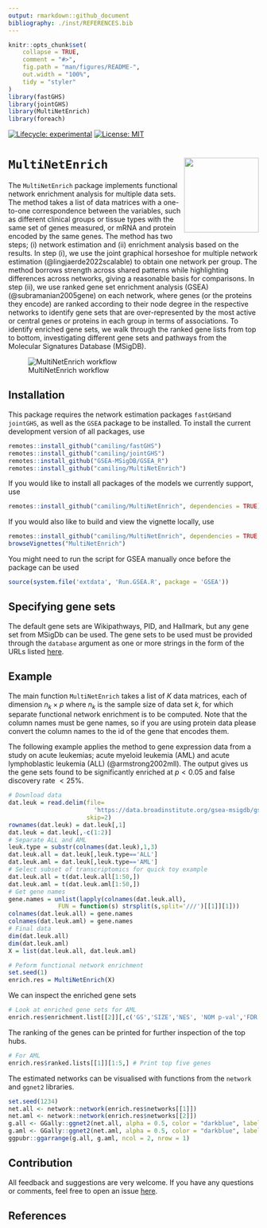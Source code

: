 ```yaml
---
output: rmarkdown::github_document
bibliography: ./inst/REFERENCES.bib
---
```


<!-- README.md is generated from README.Rmd. Please edit that file -->

```r
knitr::opts_chunk$set(
    collapse = TRUE,
    comment = "#>",
    fig.path = "man/figures/README-",
    out.width = "100%",
    tidy = "styler"
)
library(fastGHS)
library(jointGHS)
library(MultiNetEnrich)
library(foreach)
```


<!-- badges: start -->
[![Lifecycle: experimental](https://img.shields.io/badge/lifecycle-experimental-orange.svg)](https://www.tidyverse.org/lifecycle/#experimental)
[![License: MIT](https://img.shields.io/badge/License-MIT-yellow.svg)](https://opensource.org/licenses/MIT)
<!--[![codecov](https://codecov.io/gh/Camiling/JoStARS/branch/main/graph/badge.svg?token=QL5ZW3RQZD)](https://codecov.io/gh/Camiling/JoStARS) -->
<!--[![R build status](https://github.com/Camiling/JoStARS/workflows/R-CMD-check/badge.svg)](https://github.com/Camiling/JoStARS/actions) -->
<!-- badges: end -->

<!-- IF ON CRAN [![CRAN_Status_Badge](https://www.r-pkg.org/badges/version-last-release/shapr)]
[![CRAN_Downloads_Badge](https://cranlogs.r-pkg.org/badges/grand-total/shapr)]---->
<!--PAPER HERE [![DOI](https://joss.theoj.org/papers/10.21105/joss.02027/status.svg)]---->


# `MultiNetEnrich` <img src="man/figures/logo_enrich.png" align="right" height="150"/>


The `MultiNetEnrich` package implements functional network enrichment analysis for multiple data sets. The method takes a list of data matrices with a one-to-one correspondence between the variables, such as different clinical groups or tissue types with the same set of genes measured, or mRNA and protein encoded by the same genes. The method has two steps; (i) network estimation and (ii) enrichment analysis based on the results. In step (i), we use the joint graphical horseshoe for multiple network estimation (@lingjaerde2022scalable) to obtain one network per group. The method borrows strength across shared patterns while highlighting differences across networks, giving a reasonable basis for comparisons. In step (ii), we use ranked gene set enrichment analysis (GSEA) (@subramanian2005gene) on each network, where genes (or the proteins they encode) are ranked according to their node degree in the respective networks to identify gene sets that are over-represented by the most active or central genes or proteins in each group in terms of associations. To identify enriched gene sets, we walk through the ranked gene lists from top to bottom, investigating different gene sets and pathways from the Molecular Signatures Database (MSigDB).

![MultiNetEnrich workflow](man/figures/enrich_strategy.png)


## Installation

This package requires the network estimation packages `fastGHS`and `jointGHS`, as well as the `GSEA` package to be installed. To install the current development version of all packages, use

```r
remotes::install_github("camiling/fastGHS")
remotes::install_github("camiling/jointGHS")
remotes::install_github("GSEA-MSigDB/GSEA_R")
remotes::install_github("camiling/MultiNetEnrich")
```

If you would like to install all packages of the models we currently support, use

```r
remotes::install_github("camiling/MultiNetEnrich", dependencies = TRUE)
```


If you would also like to build and view the vignette locally, use 

```r
remotes::install_github("camiling/MultiNetEnrich", dependencies = TRUE, build_vignettes = TRUE)
browseVignettes("MultiNetEnrich")
```

You might need to run the script for GSEA manually once before the package can be used

```r
source(system.file('extdata', 'Run.GSEA.R', package = 'GSEA'))
```

## Specifying gene sets

The default gene sets are Wikipathways, PID, and Hallmark, but any gene set from MSigDb can be used. The gene sets to be used must be provided through the ``database`` argument as one or more strings in the form of the URLs listed [here](https://data.broadinstitute.org/gsea-msigdb/msigdb/release/7.5.1/).

## Example


The main function `MultiNetEnrich` takes a list of $K$ data matrices, each of dimension $n_k \times p$ where $n_k$ is the sample size of data set $k$, for which separate functional network enrichment is to be computed. Note that the column names must be gene names, so if you are using protein data please convert the column names to the id of the gene that encodes them. 

The following example applies the method to gene expression data from a study on acute leukemias; acute myeloid leukemia (AML) and acute lymphoblastic leukemia (ALL) (@armstrong2002mll). The output gives us the gene sets found to be significantly enriched at $p<0.05$ and false discovery rate $<25\%$. 

```r
# Download data
dat.leuk = read.delim(file=
                        'https://data.broadinstitute.org/gsea-msigdb/gsea/dataset_files/Leukemia_collapsed_symbols.gct',
                      skip=2)
rownames(dat.leuk) = dat.leuk[,1]
dat.leuk = dat.leuk[,-c(1:2)]
# Separate ALL and AML
leuk.type = substr(colnames(dat.leuk),1,3)
dat.leuk.all = dat.leuk[,leuk.type=='ALL']
dat.leuk.aml = dat.leuk[,leuk.type=='AML']
# Select subset of transcriptomics for quick toy example
dat.leuk.all = t(dat.leuk.all[1:50,])
dat.leuk.aml = t(dat.leuk.aml[1:50,])
# Get gene names
gene.names = unlist(lapply(colnames(dat.leuk.all),
              FUN = function(s) strsplit(s,split='///')[[1]][1]))
colnames(dat.leuk.all) = gene.names 
colnames(dat.leuk.aml) = gene.names 
# Final data
dim(dat.leuk.all)
dim(dat.leuk.aml)
X = list(dat.leuk.all, dat.leuk.aml)

# Peform functional network enrichment
set.seed(1)
enrich.res = MultiNetEnrich(X)

```

We can inspect the enriched gene sets 

```r
# Look at enriched gene sets for AML
enrich.res$enrichment.list[[2]][,c('GS','SIZE','NES', 'NOM p-val','FDR q-val')]
```


The ranking of the genes can be printed for further inspection of the top hubs.

```r
# For AML
enrich.res$ranked.lists[[1]][1:5,] # Print top five genes
```


The estimated networks can be visualised with functions from the `network` and `ggnet2` libraries. 


```r
set.seed(1234)
net.all <- network::network(enrich.res$networks[[1]])
net.aml <- network::network(enrich.res$networks[[2]])
g.all <- GGally::ggnet2(net.all, alpha = 0.5, color = "darkblue", label = colnames(X[[1]]))
g.aml <- GGally::ggnet2(net.aml, alpha = 0.5, color = "darkblue", label = colnames(X[[1]]))
ggpubr::ggarrange(g.all, g.aml, ncol = 2, nrow = 1)
```


## Contribution

All feedback and suggestions are very welcome. If you have any questions or comments, feel
free to open an issue [here](https://github.com/Camiling/MultiNetEnrich/issues). 


## References
